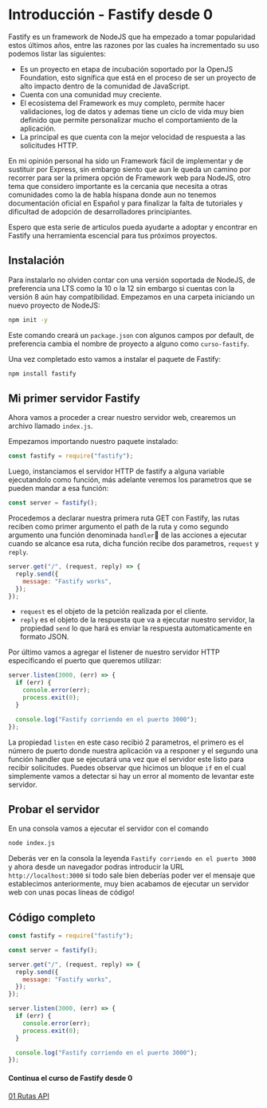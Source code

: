 
# Introducción - Fastify desde 0

Fastify es un framework de NodeJS que ha empezado a tomar popularidad estos últimos años, entre las razones
por las cuales ha incrementado su uso podemos listar las siguientes:

- Es un proyecto en etapa de incubación soportado por la OpenJS Foundation, esto significa que está en el proceso de
  ser un proyecto de alto impacto dentro de la comunidad de JavaScript.
- Cuenta con una comunidad muy creciente.
- El ecosistema del Framework es muy completo, permite hacer validaciones, log de datos y ademas tiene un ciclo de vida muy bien
  definido que permite personalizar mucho el comportamiento de la aplicación.
- La principal es que cuenta con la mejor velocidad de respuesta a las solicitudes HTTP.

En mi opinión personal ha sido un Framework fácil de implementar y de sustituir por Express,
sin embargo siento que aun le queda un camino por recorrer para ser la primera opción de Framework web
para NodeJS, otro tema que considero importante es la cercania que necesita a otras comunidades como
la de habla hispana donde aun no tenemos documentación oficial en Español y para finalizar la falta
de tutoriales y dificultad de adopción de desarrolladores principiantes.

Espero que esta serie de articulos pueda ayudarte a adoptar y encontrar en Fastify una herramienta
escencial para tus próximos proyectos.

## Instalación

Para instalarlo no olviden contar con una versión soportada de NodeJS, de preferencia una LTS como la 10 o la 12
sin embargo si cuentas con la versión 8 aún hay compatibilidad. Empezamos en una carpeta iniciando un nuevo proyecto
de NodeJS:

```sh
npm init -y
```

Este comando creará un `package.json` con algunos campos por default, de preferencia cambia el nombre de proyecto
a alguno como `curso-fastify`.

Una vez completado esto vamos a instalar el paquete de Fastify:

```sh
npm install fastify
```

## Mi primer servidor Fastify

Ahora vamos a proceder a crear nuestro servidor web, crearemos un archivo llamado `index.js`.

Empezamos importando nuestro paquete instalado:

```js
const fastify = require("fastify");
```

Luego, instanciamos el servidor HTTP de fastify a alguna variable ejecutandolo como función, más adelante
veremos los parametros que se pueden mandar a esa función:

```js
const server = fastify();
```

Procedemos a declarar nuestra primera ruta GET con Fastify, las rutas reciben como primer argumento
el path de la ruta y como segundo argumento una función denominada `handler` de las acciones a ejecutar cuando se alcance
esa ruta, dicha función recibe dos parametros, `request` y `reply`.

```js
server.get("/", (request, reply) => {
  reply.send({
    message: "Fastify works",
  });
});
```

- `request` es el objeto de la petción realizada por el cliente.
- `reply` es el objeto de la respuesta que va a ejecutar nuestro servidor, la propiedad `send` lo que hará es enviar
  la respuesta automaticamente en formato JSON.

Por último vamos a agregar el listener de nuestro servidor HTTP especificando el puerto que queremos utilizar:

```js
server.listen(3000, (err) => {
  if (err) {
    console.error(err);
    process.exit(0);
  }

  console.log("Fastify corriendo en el puerto 3000");
});
```

La propiedad `listen` en este caso recibió 2 parametros, el primero es el número de puerto donde nuestra aplicación
va a responer y el segundo una función handler que se ejecutará una vez que el servidor este listo para recibir
solicitudes. Puedes observar que hicimos un bloque `if` en el cual simplemente vamos a detectar si hay un error al momento
de levantar este servidor.

## Probar el servidor

En una consola vamos a ejecutar el servidor con el comando

```sh
node index.js
```

Deberás ver en la consola la leyenda `Fastify corriendo en el puerto 3000` y ahora desde un navegador podras
introducir la URL `http://localhost:3000` si todo sale bien deberías poder ver el mensaje que establecimos anteriormente,
muy bien acabamos de ejecutar un servidor web con unas pocas líneas de código!

## Código completo

```js
const fastify = require("fastify");

const server = fastify();

server.get("/", (request, reply) => {
  reply.send({
    message: "Fastify works",
  });
});

server.listen(3000, (err) => {
  if (err) {
    console.error(err);
    process.exit(0);
  }

  console.log("Fastify corriendo en el puerto 3000");
});
```

<div className="pt-6 pb-4">
  <h4 className="text-xl text-center font-semibold text-gray-800">
    Continua el curso de Fastify desde 0
  </h4>
  <div className="flex text-lg justify-between pt-2">
    <div></div>
    <a
      className="text-blue-600 font-semibold"
      href="/cursos/curso-fastify-desde-0/fastify-01-rutas-api"
    >
      01 Rutas API <FontAwesomeIcon icon="chevron-right" />
    </a>
  </div>
</div>

